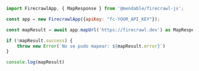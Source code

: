 ```js Node
import FirecrawlApp, { MapResponse } from '@mendable/firecrawl-js';

const app = new FirecrawlApp({apiKey: "fc-YOUR_API_KEY"});

const mapResult = await app.mapUrl('https://firecrawl.dev') as MapResponse;

if (!mapResult.success) {
    throw new Error(`No se pudo mapear: ${mapResult.error}`)
}

console.log(mapResult)
```
